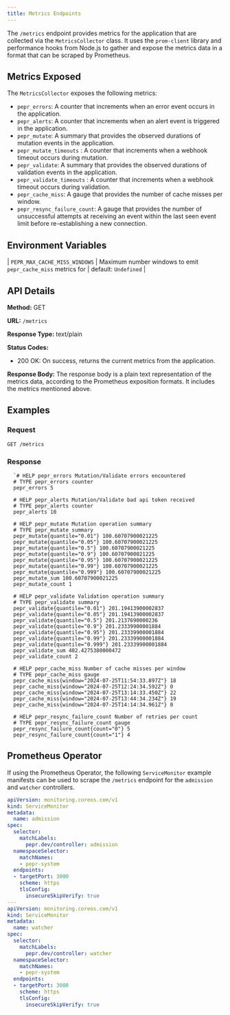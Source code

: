```yaml
---
title: Metrics Endpoints
---
```



The `/metrics` endpoint provides metrics for the application that are collected via the `MetricsCollector` class. It uses the `prom-client` library and performance hooks from Node.js to gather and expose the metrics data in a format that can be scraped by Prometheus.

## Metrics Exposed

The `MetricsCollector` exposes the following metrics:

- `pepr_errors`: A counter that increments when an error event occurs in the application.
- `pepr_alerts`: A counter that increments when an alert event is triggered in the application.
- `pepr_mutate`: A summary that provides the observed durations of mutation events in the application.
- `pepr_mutate_timeouts` : A counter that increments when a webhook timeout occurs during mutation.
- `pepr_validate`: A summary that provides the observed durations of validation events in the application.
- `pepr_validate_timeouts` : A counter that increments when a webhook timeout occurs during validation.
- `pepr_cache_miss`: A gauge that provides the number of cache misses per window.
- `pepr_resync_failure_count`: A gauge that provides the number of unsuccessful attempts at receiving an event within the last seen event limit before re-establishing a new connection.

## Environment Variables

| `PEPR_MAX_CACHE_MISS_WINDOWS` | Maximum number windows to emit `pepr_cache_miss` metrics for  | default: `Undefined`  |

## API Details

**Method:** GET

**URL:** `/metrics`

**Response Type:** text/plain

**Status Codes:**

- 200 OK: On success, returns the current metrics from the application.

**Response Body:**
The response body is a plain text representation of the metrics data, according to the Prometheus exposition formats. It includes the metrics mentioned above.

## Examples

### Request

```plaintext
GET /metrics
```

### Response

```plaintext
  `# HELP pepr_errors Mutation/Validate errors encountered
  # TYPE pepr_errors counter
  pepr_errors 5

  # HELP pepr_alerts Mutation/Validate bad api token received
  # TYPE pepr_alerts counter
  pepr_alerts 10

  # HELP pepr_mutate Mutation operation summary
  # TYPE pepr_mutate summary
  pepr_mutate{quantile="0.01"} 100.60707900021225
  pepr_mutate{quantile="0.05"} 100.60707900021225
  pepr_mutate{quantile="0.5"} 100.60707900021225
  pepr_mutate{quantile="0.9"} 100.60707900021225
  pepr_mutate{quantile="0.95"} 100.60707900021225
  pepr_mutate{quantile="0.99"} 100.60707900021225
  pepr_mutate{quantile="0.999"} 100.60707900021225
  pepr_mutate_sum 100.60707900021225
  pepr_mutate_count 1

  # HELP pepr_validate Validation operation summary
  # TYPE pepr_validate summary
  pepr_validate{quantile="0.01"} 201.19413900002837
  pepr_validate{quantile="0.05"} 201.19413900002837
  pepr_validate{quantile="0.5"} 201.2137690000236
  pepr_validate{quantile="0.9"} 201.23339900001884
  pepr_validate{quantile="0.95"} 201.23339900001884
  pepr_validate{quantile="0.99"} 201.23339900001884
  pepr_validate{quantile="0.999"} 201.23339900001884
  pepr_validate_sum 402.4275380000472
  pepr_validate_count 2

  # HELP pepr_cache_miss Number of cache misses per window
  # TYPE pepr_cache_miss gauge
  pepr_cache_miss{window="2024-07-25T11:54:33.897Z"} 18
  pepr_cache_miss{window="2024-07-25T12:24:34.592Z"} 0
  pepr_cache_miss{window="2024-07-25T13:14:33.450Z"} 22
  pepr_cache_miss{window="2024-07-25T13:44:34.234Z"} 19
  pepr_cache_miss{window="2024-07-25T14:14:34.961Z"} 0

  # HELP pepr_resync_failure_count Number of retries per count
  # TYPE pepr_resync_failure_count gauge
  pepr_resync_failure_count{count="0"} 5
  pepr_resync_failure_count{count="1"} 4
```

## Prometheus Operator

If using the Prometheus Operator, the following `ServiceMonitor` example manifests can be used to scrape the `/metrics` endpoint for the `admission` and `watcher` controllers.

```yaml
apiVersion: monitoring.coreos.com/v1
kind: ServiceMonitor
metadata:
  name: admission
spec:
  selector:
    matchLabels:
      pepr.dev/controller: admission
  namespaceSelector:
    matchNames:
    - pepr-system
  endpoints:
  - targetPort: 3000
    scheme: https
    tlsConfig:
      insecureSkipVerify: true
---
apiVersion: monitoring.coreos.com/v1
kind: ServiceMonitor
metadata:
  name: watcher
spec:
  selector:
    matchLabels:
      pepr.dev/controller: watcher
  namespaceSelector:
    matchNames:
    - pepr-system
  endpoints:
  - targetPort: 3000
    scheme: https
    tlsConfig:
      insecureSkipVerify: true
```
